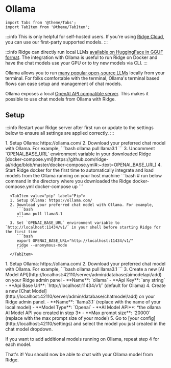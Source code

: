 # Ollama

```mdx-code-block
import Tabs from '@theme/Tabs';
import TabItem from '@theme/TabItem';
```

:::info
This is only helpful for self-hosted users. If you're using [Ridge Cloud](https://app.ridge.dev), you can use our first-party supported models.
:::

:::info
Ridge can directly run local LLMs [available on HuggingFace in GGUF format](https://huggingface.co/models?library=gguf). The integration with Ollama is useful to run Ridge on Docker and have the chat models use your GPU or to try new models via CLI.
:::

Ollama allows you to run [many popular open-source LLMs](https://ollama.com/library) locally from your terminal.
For folks comfortable with the terminal, Ollama's terminal based flows can ease setup and management of chat models.

Ollama exposes a local [OpenAI API compatible server](https://github.com/ollama/ollama/blob/main/docs/openai.md#models). This makes it possible to use chat models from Ollama with Ridge.

## Setup
:::info
Restart your Ridge server after first run or update to the settings below to ensure all settings are applied correctly.
:::

<Tabs groupId="type" queryString>
  <TabItem value="first-run" label="First Run">
    <Tabs groupId="server" queryString>
      <TabItem value="docker" label="Docker">
      1. Setup Ollama: https://ollama.com/
      2. Download your preferred chat model with Ollama. For example,
         ```bash
         ollama pull llama3.1
         ```
      3. Uncomment `OPENAI_BASE_URL` environment variable in your downloaded Ridge [docker-compose.yml](https://github.com/ridge-ai/ridge/blob/master/docker-compose.yml#:~:text=OPENAI_BASE_URL)
      4. Start Ridge docker for the first time to automatically integrate and load models from the Ollama running on your host machine
         ```bash
         # run below command in the directory where you downloaded the Ridge docker-compose.yml
         docker-compose up
         ```
      </TabItem>

      <TabItem value="pip" label="Pip">
      1. Setup Ollama: https://ollama.com/
      2. Download your preferred chat model with Ollama. For example,
         ```bash
         ollama pull llama3.1
         ```
      3. Set `OPENAI_BASE_URL` environment variable to `http://localhost:11434/v1/` in your shell before starting Ridge for the first time
         ```bash
         export OPENAI_BASE_URL="http://localhost:11434/v1/"
         ridge --anonymous-mode
         ```
      </TabItem>
   </Tabs>
  </TabItem>
  <TabItem value="update" label="Update">
   1. Setup Ollama: https://ollama.com/
   2. Download your preferred chat model with Ollama. For example,
      ```bash
      ollama pull llama3.1
      ```
   3. Create a new [AI Model API](http://localhost:42110/server/admin/database/aimodelapi/add) on your Ridge admin panel
      - **Name**: `ollama`
      - **Api Key**: `any string`
      - **Api Base Url**: `http://localhost:11434/v1/` (default for Ollama)
   4. Create a new [Chat Model](http://localhost:42110/server/admin/database/chatmodel/add) on your Ridge admin panel.
      - **Name**: `llama3.1` (replace with the name of your local model)
      - **Model Type**: `Openai`
      - **AI Model API**: *the ollama AI Model API you created in step 3*
      - **Max prompt size**: `20000` (replace with the max prompt size of your model)
   5. Go to [your config](http://localhost:42110/settings) and select the model you just created in the chat model dropdown.

   If you want to add additional models running on Ollama, repeat step 4 for each model.
  </TabItem>
</Tabs>

That's it! You should now be able to chat with your Ollama model from Ridge.
